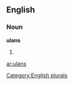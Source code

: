 ==English==

===Noun===
'''ulans'''

# {{plural of|[[ulan]]}}

[[Category:English plurals]]

[[ar:ulans]]